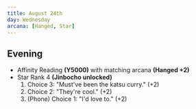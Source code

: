 ```yaml
---
title: August 24th
day: Wednesday
arcana: [Hanged, Star]
---
```


## Evening
- Affinity Reading **(Y5000)** with matching arcana **(Hanged +2)**
- Star Rank 4 **(Jinbocho unlocked)**
    1. Choice 3: "Must've been the katsu curry." (+2)
    1. Choice 2: "They're cool." (+2)
    1. (Phone) Choice 1: "I'd love to." (+2)
